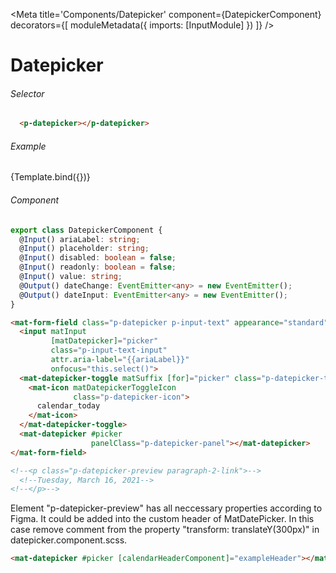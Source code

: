 

<Meta title='Components/Datepicker' component={DatepickerComponent}
decorators={[
  moduleMetadata({
    imports: [InputModule]
        })
]} />


# Datepicker

###### Selector
```html
  <p-datepicker></p-datepicker>
```
###### Example
<Canvas>
  <Story name="Datepicker"
     args={{
         label: 'Label',
         ariaLabel: 'Label',
         value: 100,
         validators: Validators.required
     }}>
     {Template.bind({})}
  </Story>
</Canvas>

###### Component
```ts
export class DatepickerComponent {
  @Input() ariaLabel: string;
  @Input() placeholder: string;
  @Input() disabled: boolean = false;
  @Input() readonly: boolean = false;
  @Input() value: string;
  @Output() dateChange: EventEmitter<any> = new EventEmitter();
  @Output() dateInput: EventEmitter<any> = new EventEmitter();
}
```
```html
<mat-form-field class="p-datepicker p-input-text" appearance="standard">
  <input matInput
         [matDatepicker]="picker"
         class="p-input-text-input"
         attr.aria-label="{{ariaLabel}}"
         onfocus="this.select()">
  <mat-datepicker-toggle matSuffix [for]="picker" class="p-datepicker-toggle">
    <mat-icon matDatepickerToggleIcon
              class="p-datepicker-icon">
      calendar_today
    </mat-icon>
  </mat-datepicker-toggle>
  <mat-datepicker #picker
                  panelClass="p-datepicker-panel"></mat-datepicker>
</mat-form-field>

<!--<p class="p-datepicker-preview paragraph-2-link">-->
  <!--Tuesday, March 16, 2021-->
<!--</p>-->
```

Element "p-datepicker-preview" has all neccessary properties according to Figma.
It could be added into the custom header of MatDatePicker. In this case remove comment from the property "transform: translateY(300px)" in datepicker.component.scss. 
```html
<mat-datepicker #picker [calendarHeaderComponent]="exampleHeader"></mat-datepicker>
```